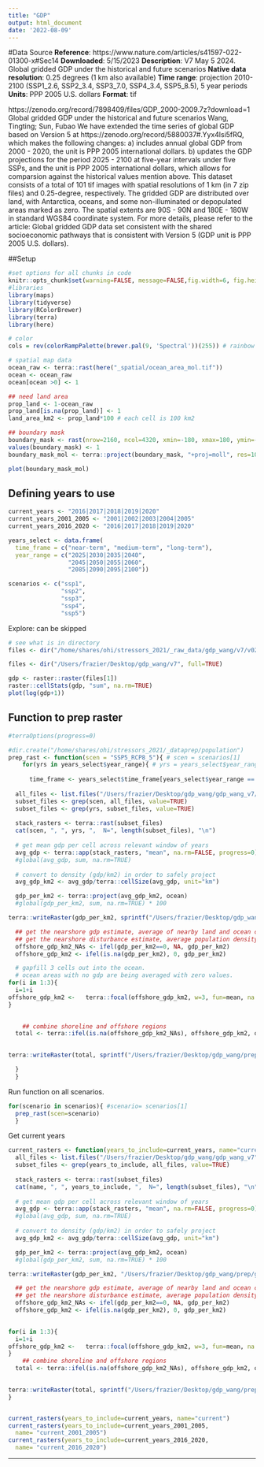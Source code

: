 ```yaml
---
title: "GDP"
output: html_document
date: '2022-08-09'
---
```


#Data Source
**Reference**: https://www.nature.com/articles/s41597-022-01300-x#Sec14
**Downloaded**: 5/15/2023
**Description**: V7 May 5 2024. Global gridded GDP under the historical and future scenarios
**Native data resolution**: 0.25 degrees (1 km also available)
**Time range**: projection 2010-2100 (SSP1_2.6, SSP2_3.4, SSP3_7.0, SSP4_3.4, SSP5_8.5), 5 year periods
**Units**: PPP 2005 U.S. dollars
**Format**:  tif

https://zenodo.org/record/7898409/files/GDP_2000-2009.7z?download=1
Global gridded GDP under the historical and future scenarios
Wang, Tingting;  Sun, Fubao
We have extended the time series of global GDP based on Version 5 at https://zenodo.org/record/5880037#.Yyx4lsi5fRQ, which makes the following changes:
a) includes annual global GDP from 2000 - 2020, the unit is PPP 2005 international dollars. 
b) updates the GDP projections for the period 2025 - 2100 at five-year intervals under five SSPs, and the unit is PPP 2005 international dollars, which allows for comparsion against the historical values mention above.
This dataset consists of a total of 101 tif images with spatial resolutions of 1 km (in 7 zip files) and 0.25-degree, respectively. The gridded GDP are distributed over land, with Antarctica, oceans, and some non-illuminated or depopulated areas marked as zero. The spatial extents are 90S - 90N and 180E - 180W in standard WGS84 coordinate system.
For more details, please refer to the article: Global gridded GDP data set consistent with the shared socioeconomic pathways that is consistent with Version 5 (GDP unit is PPP 2005 U.S. dollars).



##Setup  

```r
#set options for all chunks in code
knitr::opts_chunk$set(warning=FALSE, message=FALSE,fig.width=6, fig.height=6)
#libraries
library(maps)
library(tidyverse)
library(RColorBrewer)
library(terra)
library(here)

# color
cols = rev(colorRampPalette(brewer.pal(9, 'Spectral'))(255)) # rainbow color scheme

# spatial map data
ocean_raw <- terra::rast(here("_spatial/ocean_area_mol.tif"))
ocean <- ocean_raw
ocean[ocean >0] <- 1

## need land area
prop_land <- 1-ocean_raw 
prop_land[is.na(prop_land)] <- 1
land_area_km2 <- prop_land*100 # each cell is 100 km2

## boundary mask
boundary_mask <- rast(nrow=2160, ncol=4320, xmin=-180, xmax=180, ymin=-90, ymax=90)
values(boundary_mask) <- 1
boundary_mask_mol <- terra::project(boundary_mask, "+proj=moll", res=10000)

plot(boundary_mask_mol)

```

## Defining years to use
```r

current_years <- "2016|2017|2018|2019|2020"
current_years_2001_2005 <- "2001|2002|2003|2004|2005"
current_years_2016_2020 <- "2016|2017|2018|2019|2020"

years_select <- data.frame(
  time_frame = c("near-term", "medium-term", "long-term"),
  year_range = c("2025|2030|2035|2040",
                 "2045|2050|2055|2060",
                 "2085|2090|2095|2100"))

scenarios <- c("ssp1", 
               "ssp2",
               "ssp3",
               "ssp4",
               "ssp5")

```


Explore: can be skipped
```r

# see what is in directory
files <- dir("/home/shares/ohi/stressors_2021/_raw_data/gdp_wang/v7/v025_degree", full=TRUE)

files <- dir("/Users/frazier/Desktop/gdp_wang/v7", full=TRUE)

gdp <- raster::raster(files[1]) 
raster::cellStats(gdp, "sum", na.rm=TRUE)
plot(log(gdp+1))

```


## Function to prep raster
```r
#terraOptions(progress=0)

#dir.create("/home/shares/ohi/stressors_2021/_dataprep/population")
prep_rast <- function(scen = "SSP5_RCP8_5"){ # scen = scenarios[1]
    for(yrs in years_select$year_range){ # yrs = years_select$year_range[1]
  
      time_frame <- years_select$time_frame[years_select$year_range == yrs]
      
  all_files <- list.files("/Users/frazier/Desktop/gdp_wang/gdp_wang_v7/", full=TRUE)
  subset_files <- grep(scen, all_files, value=TRUE)
  subset_files <- grep(yrs, subset_files, value=TRUE)
  
  stack_rasters <- terra::rast(subset_files)
  cat(scen, ", ", yrs, ",  N=", length(subset_files), "\n")
  
  # get mean gdp per cell across relevant window of years
  avg_gdp <- terra::app(stack_rasters, "mean", na.rm=FALSE, progress=0)
  #global(avg_gdp, sum, na.rm=TRUE)
  
  # convert to density (gdp/km2) in order to safely project
  avg_gdp_km2 <- avg_gdp/terra::cellSize(avg_gdp, unit="km")

  gdp_per_km2 <- terra::project(avg_gdp_km2, ocean)
  #global(gdp_per_km2, sum, na.rm=TRUE) * 100

terra::writeRaster(gdp_per_km2, sprintf("/Users/frazier/Desktop/gdp_wang/prep/gdp/gdp-per-km2_%s_%s.tif", scen, time_frame), overwrite=TRUE)

  ## get the nearshore gdp estimate, average of nearby land and ocean cells (these are zero gdp, following same protocol as in human population script) 
  ## get the nearshore disturbance estimate, average population density of nearby land and ocean cells (these are zero population) 
  offshore_gdp_km2_NAs <- ifel(gdp_per_km2==0, NA, gdp_per_km2)
  offshore_gdp_km2 <- ifel(is.na(gdp_per_km2), 0, gdp_per_km2) 

  # gapfill 3 cells out into the ocean.
  # ocean areas with no gdp are being averaged with zero values.
for(i in 1:3){
  i=1+i
offshore_gdp_km2 <-   terra::focal(offshore_gdp_km2, w=3, fun=mean, na.rm=TRUE)
}

  
    ## combine shoreline and offshore regions
  total <- terra::ifel(is.na(offshore_gdp_km2_NAs), offshore_gdp_km2, offshore_gdp_km2_NAs)  

  
terra::writeRaster(total, sprintf("/Users/frazier/Desktop/gdp_wang/prep/gdp/gdp-per-km2-extended_%s_%s.tif", scen, time_frame), overwrite=TRUE)

  }
  }


```

Run function on all scenarios.
```r
for(scenario in scenarios){ #scenario= scenarios[1]
  prep_rast(scen=scenario)
  }
```

Get current years
```r

current_rasters <- function(years_to_include=current_years, name="current_years"){
  all_files <- list.files("/Users/frazier/Desktop/gdp_wang/gdp_wang_v7", full=TRUE)
  subset_files <- grep(years_to_include, all_files, value=TRUE)
  
  stack_rasters <- terra::rast(subset_files)
  cat(name, ", ", years_to_include, ",  N=", length(subset_files), "\n")
  
  # get mean gdp per cell across relevant window of years
  avg_gdp <- terra::app(stack_rasters, "mean", na.rm=FALSE, progress=0)
  #global(avg_gdp, sum, na.rm=TRUE)
  
  # convert to density (gdp/km2) in order to safely project
  avg_gdp_km2 <- avg_gdp/terra::cellSize(avg_gdp, unit="km")

  gdp_per_km2 <- terra::project(avg_gdp_km2, ocean)
  #global(gdp_per_km2, sum, na.rm=TRUE) * 100

terra::writeRaster(gdp_per_km2, "/Users/frazier/Desktop/gdp_wang/prep/gdp/gdp-per-km2_current.tif", overwrite=TRUE)

  ## get the nearshore gdp estimate, average of nearby land and ocean cells (these are zero gdp, following same protocol as in human population script) 
  ## get the nearshore disturbance estimate, average population density of nearby land and ocean cells (these are zero population) 
  offshore_gdp_km2_NAs <- ifel(gdp_per_km2==0, NA, gdp_per_km2)
  offshore_gdp_km2 <- ifel(is.na(gdp_per_km2), 0, gdp_per_km2) 

  
for(i in 1:3){
  i=1+i  
offshore_gdp_km2 <-   terra::focal(offshore_gdp_km2, w=3, fun=mean, na.rm=TRUE)
}      
    ## combine shoreline and offshore regions
  total <- terra::ifel(is.na(offshore_gdp_km2_NAs), offshore_gdp_km2, offshore_gdp_km2_NAs)  

  
terra::writeRaster(total, sprintf("/Users/frazier/Desktop/gdp_wang/prep/gdp/gdp-per-km2-extended_%s.tif", as.character(name)), overwrite=TRUE)
}


current_rasters(years_to_include=current_years, name="current")
current_rasters(years_to_include=current_years_2001_2005, 
  name= "current_2001_2005")
current_rasters(years_to_include=current_years_2016_2020, 
  name= "current_2016_2020")

```


***
